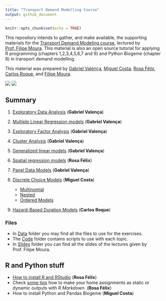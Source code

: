```yaml
---
title: "Transport Demand Modelling Course"
output: github_document
---
```


```r
knitr::opts_chunk$set(echo = TRUE)
```


This repository intends to gather, and make available, the supporting materials for the [Transport Demand Modeling course](https://fenix.tecnico.ulisboa.pt/disciplinas/MPTra/2020-2021/1-semestre/materiais-de-apoio), lectured by [Prof. Filipe Moura](https://ushift.tecnico.ulisboa.pt/team-filipe-moura/).
This material is also an open source tutorial for applying R programming (chapters 1,2,3,4,5,6,7 and 9) and Python Biogeme (chapter 8) in transport demand modelling.     



This material was prepared by [Gabriel Valença](https://ushift.tecnico.ulisboa.pt/team-gabriel-valenca/), [Miguel Costa](https://ushift.tecnico.ulisboa.pt/team-miguel-costa/), [Rosa Félix](https://ushift.tecnico.ulisboa.pt/team-rosa-felix/), [Carlos Roque](https://ushift.tecnico.ulisboa.pt/team-carlos-roque/), and [Filipe Moura](https://ushift.tecnico.ulisboa.pt/team-filipe-moura/). 

![](README_files/ist.PNG)
![](README_files/ushift.PNG) 

## Summary

  1. [Exploratory Data Analysis](1-ExploratoryDataAnalysis.md) (**Gabriel Valença**)
  2. [Multiple Linear Regression models](2-MultipleLinearRegression.md) (**Gabriel Valença**)
  3. [Exploratory Factor Analysis](3-FactorAnalysis.md) (**Gabriel Valença**)
  4. [Cluster Analysis](4-ClusterAnalysis.md) (**Gabriel Valença**)
  5. [Generalized linear models](5-GeneralizedLinearModels.md) (**Gabriel Valença**)
  6. [Spatial regression models](6-SpatialModels.md) (**Rosa Félix**)
  7. [Panel Data Models](7-PanelModels.md) (**Gabriel Valença**)
  8. [Discrete Choice Models](8-DiscreteChoiceModels/) (**Miguel Costa**)
  
     * [Multinomial](8-DiscreteChoiceModels/8.1-MultinomialLogitAndProbitModels/) 
     * [Nested](8-DiscreteChoiceModels/8.2-NestedLogitModels/)
     * [Ordered Models](8-DiscreteChoiceModels/8.3-OrderedLogitModels/) 
     
  
  9. [Hazard-Based Duration Models](9-HazardBasedModels.md) (**Carlos Roque**)
  
### Files
* In [Data](Data/) folder you may find all the files to use for the exercises.   
* The [Code](Code/) folder contains scripts to use with each topic.
* In [Slides](Slides/) folder you can find all the slides of the lectures given by Prof. Filipe Moura.

## R and Python stuff
* [How to install R and RStudio](0-InstallR.md) (**Rosa Félix**)
* Check [some tips](RMarkdownReports.md) how to make your home assignments as static or dynamic outputs with *R Markdown*. (**Rosa Félix**)
* How to install Python and Pandas Biogeme (**Miguel Costa**)


